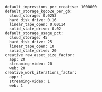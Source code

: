 ```
default_impressions_per_creative: 1000000
default_storage_kgco2e_per_gb:
  cloud_storage: 0.0253
  hard_disk_drive: 0.16
  linear_tape_open: 0.00114
  solid_state_drive: 0.02
default_storage_usage_pct:
  cloud_storage: 45
  hard_disk_drive: 25
  linear_tape_open: 10
  solid_state_drive: 20
creative_raw_asset_size_factor:
  app: 20
  streaming-video: 20
  web: 20
creative_work_iterations_factor:
  app: 1
  streaming-video: 1
  web: 1
```
